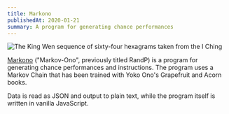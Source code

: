 ```yaml
---
title: Markono
publishedAt: 2020-01-21
summary: A program for generating chance performances
---
```


![The King Wen sequence of sixty-four hexagrams taken from the I Ching](/markono.png)

[Markono](https://dada.tom.so) ("Markov-Ono", previously titled RandP) is a program for generating chance performances and instructions. The program uses a Markov Chain that has been trained with Yoko Ono's Grapefruit and Acorn books.

Data is read as JSON and output to plain text, while the program itself is written in vanilla JavaScript.
